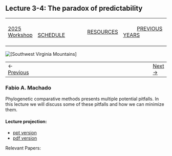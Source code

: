 ## Lecture 3-4: The paradox of predictability

|        |        |        |    |
|--------|---------------------------------------------|--------------------|------------------------------------------|
| &nbsp;&nbsp;&nbsp;&nbsp;&nbsp;&nbsp;&nbsp;&nbsp;&nbsp; [2025 Workshop](/index.html) &nbsp;&nbsp;&nbsp;&nbsp;&nbsp;&nbsp;&nbsp;&nbsp;&nbsp; | &nbsp;&nbsp;&nbsp;&nbsp;&nbsp;&nbsp;&nbsp;&nbsp;&nbsp;&nbsp;&nbsp;&nbsp; [SCHEDULE](/2025/schedule.html) &nbsp;&nbsp;&nbsp;&nbsp;&nbsp;&nbsp;&nbsp;&nbsp;&nbsp; | &nbsp;&nbsp;&nbsp;&nbsp;&nbsp;&nbsp;&nbsp;&nbsp;&nbsp;&nbsp;&nbsp;&nbsp; [RESOURCES](/2025/resources.html) &nbsp;&nbsp;&nbsp;&nbsp;&nbsp;&nbsp;&nbsp;&nbsp;&nbsp; | &nbsp;&nbsp;&nbsp;&nbsp;&nbsp;&nbsp;&nbsp;&nbsp;&nbsp; [PREVIOUS YEARS](2025/previous.html) &nbsp;&nbsp;&nbsp;&nbsp;&nbsp;&nbsp; |


<div align="left">
<img src="../../media/SWVirginiaMtns.jpg" alt="[Southwest Virginia Mountains]">
</div>


<table><tr><td>&larr; <a href="lecture1-1.html">Previous</a></td><td width="772">&nbsp;</td><td> <a href="exercise1-3.html">Next &rarr;</a></td></tr></table>
  

### Fabio A. Machado

Phylogenetic comparative methods presents multiple potential pitfalls. In this lecture we will discuss some of these pitfalls and how we can minimize them.

#### Lecture projection:

-   [ppt version](Best Practices in PCM.pptx)
-   [pdf version](Best Practices in PCM.pdf)

Relevant Papers:
<!-- \* [Houle et al. 2017](hansen2017.pdf) -->
<!-- \* [Holstad et al. 2024](holstad2024.pdf) -->
<!-- \* [Tsuboi et al. 2024](tsuboi2024.pdf) -->
<!-- \* [Schluter 2024](schluter2024) -->

<!-- #### Video -->

<!-- Part 1: [EQGW2021lecture2-3a.mp4](https://vimeo.com/574982828) -->
<!-- Part 2: [EQGW2021lecture2-3b.mp4](https://vimeo.com/574982860) -->
